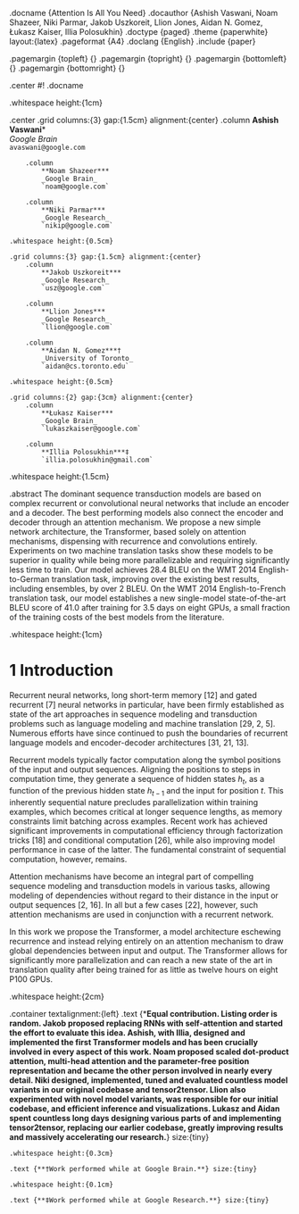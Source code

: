 .docname {Attention Is All You Need}
.docauthor {Ashish Vaswani, Noam Shazeer, Niki Parmar, Jakob Uszkoreit, Llion Jones, Aidan N. Gomez, Łukasz Kaiser, Illia Polosukhin}
.doctype {paged}
.theme {paperwhite} layout:{latex}
.pageformat {A4}
.doclang {English}
.include {paper}

<!-- Clear default headers/footers for academic paper style -->
.pagemargin {topleft} {}
.pagemargin {topright} {}
.pagemargin {bottomleft} {}
.pagemargin {bottomright} {}

.center
    #! .docname

.whitespace height:{1cm}

<!-- Authors layout with better structure -->
.center
    .grid columns:{3} gap:{1.5cm} alignment:{center}
        .column
            **Ashish Vaswani***  
            _Google Brain_  
            `avaswani@google.com`
            
        .column
            **Noam Shazeer***  
            _Google Brain_  
            `noam@google.com`
            
        .column
            **Niki Parmar***  
            _Google Research_  
            `nikip@google.com`

    .whitespace height:{0.5cm}
    
    .grid columns:{3} gap:{1.5cm} alignment:{center}
        .column
            **Jakob Uszkoreit***  
            _Google Research_  
            `usz@google.com`
            
        .column
            **Llion Jones***  
            _Google Research_  
            `llion@google.com`
            
        .column
            **Aidan N. Gomez***†  
            _University of Toronto_  
            `aidan@cs.toronto.edu`

    .whitespace height:{0.5cm}
    
    .grid columns:{2} gap:{3cm} alignment:{center}
        .column
            **Łukasz Kaiser***  
            _Google Brain_  
            `lukaszkaiser@google.com`
            
        .column
            **Illia Polosukhin***‡  
            `illia.polosukhin@gmail.com`

.whitespace height:{1.5cm}

<!-- Abstract section -->
.abstract
    The dominant sequence transduction models are based on complex recurrent or convolutional neural networks that include an encoder and a decoder. The best performing models also connect the encoder and decoder through an attention mechanism. We propose a new simple network architecture, the Transformer, based solely on attention mechanisms, dispensing with recurrence and convolutions entirely. Experiments on two machine translation tasks show these models to be superior in quality while being more parallelizable and requiring significantly less time to train. Our model achieves 28.4 BLEU on the WMT 2014 English-to-German translation task, improving over the existing best results, including ensembles, by over 2 BLEU. On the WMT 2014 English-to-French translation task, our model establishes a new single-model state-of-the-art BLEU score of 41.0 after training for 3.5 days on eight GPUs, a small fraction of the training costs of the best models from the literature.

.whitespace height:{1cm}

# 1 Introduction

Recurrent neural networks, long short-term memory [12] and gated recurrent [7] neural networks in particular, have been firmly established as state of the art approaches in sequence modeling and transduction problems such as language modeling and machine translation [29, 2, 5]. Numerous efforts have since continued to push the boundaries of recurrent language models and encoder-decoder architectures [31, 21, 13].

Recurrent models typically factor computation along the symbol positions of the input and output sequences. Aligning the positions to steps in computation time, they generate a sequence of hidden states $h_t$, as a function of the previous hidden state $h_{t-1}$ and the input for position $t$. This inherently sequential nature precludes parallelization within training examples, which becomes critical at longer sequence lengths, as memory constraints limit batching across examples. Recent work has achieved significant improvements in computational efficiency through factorization tricks [18] and conditional computation [26], while also improving model performance in case of the latter. The fundamental constraint of sequential computation, however, remains.

Attention mechanisms have become an integral part of compelling sequence modeling and transduction models in various tasks, allowing modeling of dependencies without regard to their distance in the input or output sequences [2, 16]. In all but a few cases [22], however, such attention mechanisms are used in conjunction with a recurrent network.

In this work we propose the Transformer, a model architecture eschewing recurrence and instead relying entirely on an attention mechanism to draw global dependencies between input and output. The Transformer allows for significantly more parallelization and can reach a new state of the art in translation quality after being trained for as little as twelve hours on eight P100 GPUs.

.whitespace height:{2cm}

<!-- Footnotes section -->
.container textalignment:{left}
    .text {***Equal contribution. Listing order is random. Jakob proposed replacing RNNs with self-attention and started the effort to evaluate this idea. Ashish, with Illia, designed and implemented the first Transformer models and has been crucially involved in every aspect of this work. Noam proposed scaled dot-product attention, multi-head attention and the parameter-free position representation and became the other person involved in nearly every detail. Niki designed, implemented, tuned and evaluated countless model variants in our original codebase and tensor2tensor. Llion also experimented with novel model variants, was responsible for our initial codebase, and efficient inference and visualizations. Lukasz and Aidan spent countless long days designing various parts of and implementing tensor2tensor, replacing our earlier codebase, greatly improving results and massively accelerating our research.**} size:{tiny}
    
    .whitespace height:{0.3cm}
    
    .text {**†Work performed while at Google Brain.**} size:{tiny}
    
    .whitespace height:{0.1cm}
    
    .text {**‡Work performed while at Google Research.**} size:{tiny} 